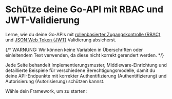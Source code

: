 
# Schütze deine Go-API mit RBAC und JWT-Validierung

Lerne, wie du deine Go-APIs mit [rollenbasierter Zugangskontrolle (RBAC)](/authorization/role-based-access-control) und [JSON Web Token (JWT)](https://auth.wiki/jwt) Validierung absicherst.

{/* WARNUNG: Wir können keine Variablen in Überschriften oder einleitendem Text verwenden, da diese nicht korrekt gerendert werden. */}

Jede Seite behandelt Implementierungsmuster, Middleware-Einrichtung und detaillierte Beispiele für verschiedene Berechtigungsmodelle, damit du deine API-Endpunkte mit korrekter Authentifizierung (Authentifizierung) und Autorisierung (Autorisierung) schützen kannst.

Wähle dein Framework, um zu starten:

<MiniGallery />
